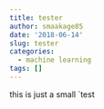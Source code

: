 ```yaml
---
title: tester
author: smaakage85
date: '2018-06-14'
slug: tester
categories:
  - machine learning
tags: []
---
```


this is just a small `test 